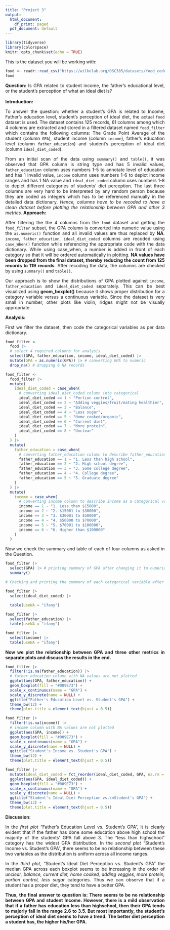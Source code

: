 ---
title: "Project 3"
output:
  html_document:
    df_print: paged
  pdf_document: default
---

<style>
body {
text-align: justify}
</style>

```{r setup, include=FALSE}
library(tidyverse)
library(colorspace)
knitr::opts_chunk$set(echo = TRUE)
```

This is the dataset you will be working with:

```{r message = FALSE, warning = FALSE}
food <- readr::read_csv("https://wilkelab.org/DSC385/datasets/food_coded.csv")
food
```

**Question:** Is GPA related to student income, the father's educational level, or the student's perception of what an ideal diet is?
\
\
**Introduction:** 

To answer the question: whether a student's GPA is related to Income, Father's education level, student's perception of ideal diet,  the actual `food` dataset is used. The dataset contains 125 records, 61 columns among which 4 columns are extracted and stored in a filtered dataset named `food_filter` which contains the following columns: The Grade Point Average of the student (column `GPA`), student income (column `income`), father's education level (column `father_education`) and student's perception of ideal diet (column `ideal_diet_coded`).

From an initial scan of the data using `summary()` and `table()`, it was observed that GPA column is string type and has 5 invalid values, `father_education` column uses numbers 1-5 to annotate level of education and has 1 invalid value, `income` column uses numbers 1-6 to depict income ranges and has 1 NA value and `ideal_diet_coded` column uses numbers 1-8 to depict different categories of students' diet perception. The last three columns are very hard to be interpreted by any random person because they are coded as integers which has to be referenced manually in the detailed data dictionary. *Hence, columns have to be recoded to have a clean dataset before plotting the relationship between GPA and other 3 metrics.*
\newpage
**Approach:** 

After filtering the the 4 columns from the `food` dataset and getting the `food_filter` subset, the GPA column is converted into numeric value using the `as.numeric()` function and all invalid values are thus replaced by **NA**. `income`, `father_education`, `ideal_diet_coded` columns are recoded using `case_When()` function while referencing the appropriate code with the data dictionary. While using case_when, a number is added in front of each category so that it will be ordered automatically in plotting. **NA values have been dropped from the final dataset, thereby reducing the count from 125 records to 119 records**. After recoding the data, the columns are checked by using `summary()` and `table()`.

Our approach is to show the distributions of GPA plotted against `income`, `father_education` and `ideal_diet_coded` separately. This can be best visualized using **geom_boxplot()** because it shows proper distribution for a category variable versus a continuous variable. Since the dataset is very small in number, other plots like violin, ridges might not be visually appropriate.

**Analysis:**

First we filter the dataset, then code the categorical variables as per data dictionary.
\
```{r warning=FALSE, fig.align='center'}

food_filter <-
  food |>
  # select 4 required columns for analysis
  select(GPA, father_education, income, ideal_diet_coded) |> 
  mutate(GPA = as.numeric(GPA)) |> # converting GPA to numeric
  drop_na() # dropping 6 NA records

food_filter <-
  food_filter |>
  mutate(
    ideal_diet_coded = case_when(
      # converting ideal_diet_coded column into categorical
      ideal_diet_coded == 1 ~ "Portion control",
      ideal_diet_coded == 2 ~ "Adding veggies/fruit/eating healthier",
      ideal_diet_coded == 3 ~ "Balance",
      ideal_diet_coded == 4 ~ "Less sugar",
      ideal_diet_coded == 5 ~ "Home cooked/organic",
      ideal_diet_coded == 6 ~ "Current diet",
      ideal_diet_coded == 7 ~ "More protein",
      ideal_diet_coded == 8 ~ "Unclear"
    )
  ) |>
  mutate(
    father_education = case_when(
      # converting father_education column to describe father_education
      father_education == 1 ~ "1. Less than high school",
      father_education == 2 ~ "2. High school degree",
      father_education == 3 ~ "3. Some college degree",
      father_education == 4 ~ "4. College degree",
      father_education == 5 ~ "5. Graduate degree"
    )
  ) |>
  mutate(
    income = case_when(
      # converting income column to describe income as a categorical variable
      income == 1 ~ "1. Less than $15000",
      income == 2 ~ "2. $15001 to $30000",
      income == 3 ~ "3. $30001 to $50000",
      income == 4 ~ "4. $50000 to $70000",
      income == 5 ~ "5. $70001 to $100000",
      income == 6 ~ "6. Higher than $100000"
    )
  )
```

Now we check the summary and table of each of four columns as asked in the Question.
```{r}
food_filter |>
  select(GPA) |> # printing summary of GPA after changing it to numeric
  summary()

# Checking and printing the summary of each categorical variable after recoding

food_filter |>
  select(ideal_diet_coded) |> 
  
  table(useNA = "ifany")

food_filter |>
  select(father_education) |> 
  table(useNA = "ifany")

food_filter |>
  select(income) |> 
  table(useNA = "ifany")


```

**Now we plot the relationship between GPA and three other metrics in separate plots and discuss the results in the end.**
\
```{r warning=FALSE, fig.align='center'}

food_filter |>
  filter(!is.na(father_education)) |>
  # father_education column with NA values are not plotted
  ggplot(aes(GPA, father_education)) +
  geom_boxplot(fill = "#009E73") +
  scale_x_continuous(name = "GPA") +
  scale_y_discrete(name = NULL) +
  ggtitle("Father's Education Level vs. Student's GPA") +
  theme_bw(12) + 
  theme(plot.title = element_text(hjust = 0.5))

food_filter |>
  filter(!is.na(income)) |>
  # income column with NA values are not plotted
  ggplot(aes(GPA, income)) +
  geom_boxplot(fill = "#009E73") +
  scale_x_continuous(name = "GPA") +
  scale_y_discrete(name = NULL) +
  ggtitle("Student's Income vs. Student's GPA") +
  theme_bw(12) + 
  theme(plot.title = element_text(hjust = 0.5))

food_filter |>
  mutate(ideal_diet_coded = fct_reorder(ideal_diet_coded, GPA, na.rm = TRUE)) |>
  ggplot(aes(GPA, ideal_diet_coded)) +
  geom_boxplot(fill = "#009E73") +
  scale_x_continuous(name = "GPA") +
  scale_y_discrete(name = NULL) +
  ggtitle("Student's Ideal Diet Perception vs.\nStudent's GPA") +
  theme_bw(12) + 
  theme(plot.title = element_text(hjust = 0.5))


```

**Discussion:**

In the *first plot* "Father's Education Level vs. Student's GPA", it is clearly evident that if the father has done some education above high school the majority of the students' GPA fall above 3. The "less than highschool" category has the widest GPA distribution. In the *second plot* "Student's Income vs. Student's GPA", there seems to be no relationship between these two variables as the distribution is uniform across all income ranges.

In the *third plot*, "Student's Ideal Diet Perception vs. Student's GPA" the median GPA across each boxplot seems to be increasing in the order of *unclear, balance, current diet, home cooked, adding veggies, more protein, portion control, less sugar* categories. Thus we can observe that if a student has a proper diet, they tend to have a better GPA.

**Thus, the final answer to question is: There seems to be no relationship between GPA and student Income. However, there is a mild observation that if a father has education less than highschool, then their GPA tends to majorly fall in the range 2.6 to 3.5. But most importantly, the student's perception of ideal diet seems to have a trend. The better diet perception a student has, the higher his/her GPA.**
